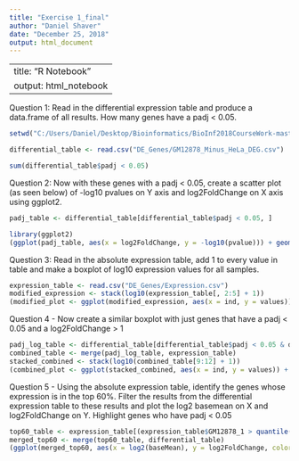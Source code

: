 ---
title: "Exercise 1_final"
author: "Daniel Shaver"
date: "December 25, 2018"
output: html_document
---
---
title: "R Notebook"
output: html_notebook
---

Question 1: Read in the differential expression table and produce a data.frame of all results. How many genes have a padj < 0.05.
```{r}
setwd("C:/Users/Daniel/Desktop/Bioinformatics/BioInf2018CourseWork-master")
```

```{r}
differential_table <- read.csv("DE_Genes/GM12878_Minus_HeLa_DEG.csv")
```

```{r}
sum(differential_table$padj < 0.05)
```
 
 
Question 2: Now with these genes with a padj < 0.05, create a scatter plot (as seen below) of -log10 pvalues on Y axis and log2FoldChange on X axis using ggplot2.
```{r}
padj_table <- differential_table[differential_table$padj < 0.05, ]
```

```{r}
library(ggplot2)
(ggplot(padj_table, aes(x = log2FoldChange, y = -log10(pvalue))) + geom_point()) 
```

Question 3: Read in the absolute expression table, add 1 to every value in table and make a boxplot of log10 expression values for all samples.
```{r}
expression_table <- read.csv("DE_Genes/Expression.csv")
modified_expression <- stack(log10(expression_table[, 2:5] + 1))
(modified_plot <- ggplot(modified_expression, aes(x = ind, y = values)) + geom_boxplot())

```

Question 4 - Now create a similar boxplot with just genes that have a padj < 0.05 and a log2FoldChange > 1

```{r}
padj_log_table <- differential_table[differential_table$padj < 0.05 & differential_table$log2FoldChange > 1, ]
combined_table <- merge(padj_log_table, expression_table)
stacked_combined <- stack(log10(combined_table[9:12] + 1))
(combined_plot <- ggplot(stacked_combined, aes(x = ind, y = values)) + geom_boxplot())
```

Question 5 - Using the absolute expression table, identify the genes whose expression is in the top 60%. Filter the results from the differential expression table to these results and plot the log2 basemean on X and log2FoldChange on Y. Highlight genes who have padj < 0.05

```{r}
top60_table <- expression_table[(expression_table$GM12878_1 > quantile(expression_table$GM12878_1, 0.6) | expression_table$GM12878_2 > quantile(expression_table$GM12878_2, 0.6) | expression_table$HeLa_1 > quantile(expression_table$HeLa_1, 0.6) | expression_table$HeLa_2 > quantile(expression_table$HeLa_2, 0.6)), ]
merged_top60 <- merge(top60_table, differential_table)
(ggplot(merged_top60, aes(x = log2(baseMean), y = log2FoldChange, color = padj < 0.05)) + geom_point())
```

